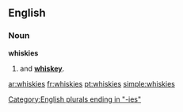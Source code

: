 ==English==

===Noun===
'''whiskies'''

# {{plural of|[[whisky]]|nodot=1}} and '''[[whiskey]]'''.

[[Category:English plurals ending in "-ies"]]
[[ar:whiskies]]
[[fr:whiskies]]
[[pt:whiskies]]
[[simple:whiskies]]